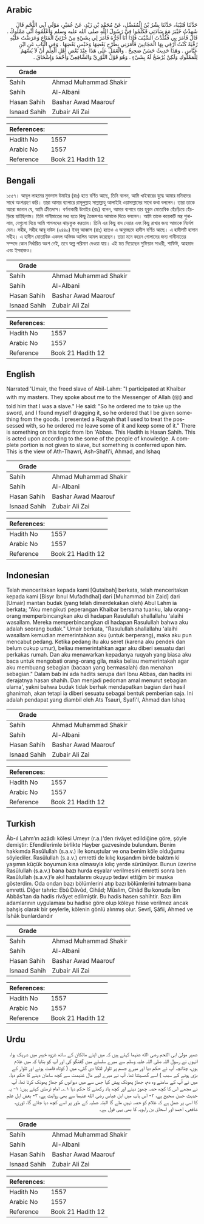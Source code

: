 ## Arabic


<div dir="rtl" lang="ar" style={{fontSize:'larger',backgroundColor:'#f8f9fa',padding:20}}>
حَدَّثَنَا قُتَيْبَةُ، حَدَّثَنَا بِشْرُ بْنُ الْمُفَضَّلِ، عَنْ مُحَمَّدِ بْنِ زَيْدٍ، عَنْ عُمَيْرٍ، مَوْلَى آبِي اللَّحْمِ قَالَ شَهِدْتُ خَيْبَرَ مَعَ سَادَتِي فَكَلَّمُوا فِيَّ رَسُولَ اللَّهِ صلى الله عليه وسلم وَأَعْلَمُوهُ أَنِّي مَمْلُوكٌ ‏.‏ قَالَ فَأَمَرَ بِي فَقُلِّدْتُ السَّيْفَ فَإِذَا أَنَا أَجُرُّهُ فَأَمَرَ لِي بِشَيْءٍ مِنْ خُرْثِيِّ الْمَتَاعِ وَعَرَضْتُ عَلَيْهِ رُقْيَةً كُنْتُ أَرْقِي بِهَا الْمَجَانِينَ فَأَمَرَنِي بِطَرْحِ بَعْضِهَا وَحَبْسِ بَعْضِهَا ‏.‏ وَفِي الْبَابِ عَنِ ابْنِ عَبَّاسٍ ‏.‏ وَهَذَا حَدِيثٌ حَسَنٌ صَحِيحٌ ‏.‏ وَالْعَمَلُ عَلَى هَذَا عِنْدَ بَعْضِ أَهْلِ الْعِلْمِ أَنْ لاَ يُسْهَمَ لِلْمَمْلُوكِ وَلَكِنْ يُرْضَخُ لَهُ بِشَيْءٍ ‏.‏ وَهُوَ قَوْلُ الثَّوْرِيِّ وَالشَّافِعِيِّ وَأَحْمَدَ وَإِسْحَاقَ ‏.‏
</div>
<div style={{backgroundColor:'#f8f9fa',padding:20, marginBottom: 10}}><table> <thead> <tr> <th>Grade</th> <th></th> </tr> </thead> <tbody> <tr><td>Sahih</td><td>Ahmad Muhammad Shakir</td></tr><tr><td>Sahih</td><td>Al-Albani</td></tr><tr><td>Hasan Sahih</td><td>Bashar Awad Maarouf</td></tr><tr><td>Isnaad Sahih</td><td>Zubair Ali Zai</td></tr></tbody></table><table> <thead> <tr> <th>References:</th> <th></th> </tr> </thead> <tbody><tr><td>Hadith No</td><td>1557</td></tr><tr><td>Arabic No</td><td>1557</td></tr><tr><td>Reference</td><td>Book 21 Hadith 12</td></tr></tbody></table></div>

## Bengali


<div dir="ltr" lang="bn" style={{fontSize:'larger',backgroundColor:'#f8f9fa',padding:20}}>
১৫৫৭। আবূল লাহমের মুক্তদাস উমাইর (রাঃ) হতে বর্ণিত আছে, তিনি বলেন, আমি খাইবারের যুদ্ধে আমার মনিবদের সাথে অংশগ্রহণ করি। তারা আমার ব্যাপারে রাসূলুল্লাহ সাল্লাল্লাহু আলাইহি ওয়াসাল্লামের সাথে কথা বললেন। তারা তাকে আরো জানান যে, আমি ক্রীতদাস। বর্ণনাকারী উমাইর (রাঃ) বলেন, আমার ব্যপারে তার হুকুম মোতাবিক হেঁচড়িয়ে হেঁচড়িয়ে হাটছিলাম। তিনি গানীমাতের মধ্য হতে কিছু তৈজসপত্র আমাকে দিতে বললেন। আমি তাকে কয়েকটি মন্ত্র শুনালাম, যেগুলো দিয়ে আমি পাগলদের ঝাড়ফুক করতাম। তিনি এর কিছু বাদ দেয়ার এবং কিছু রাখার জন্য আমাকে নির্দেশ দেন। সহীহ, সহীহ আবূ দাউদ (২৪৪০) ইবনু আব্বাস (রাঃ) হতেও এ অনুচ্ছেদে হাদীস বর্ণিত আছে। এ হাদীসটি হাসান সহীহ। এ হাদীস মোতাবিক একদল অভিজ্ঞ আলিম আমল করেছেন। তারা মনে করেন গোলামের জন্য গানীমাতের সম্পদে কোন নির্ধারিত অংশ নেই, তবে অল্প পরিমাণ দেওয়া যায়। এই মত দিয়েছেন সুফিয়ান সাওরী, শাফিঈ, আহমাদ এবং ইসহাকও।
</div>
<div style={{backgroundColor:'#f8f9fa',padding:20, marginBottom: 10}}><table> <thead> <tr> <th>Grade</th> <th></th> </tr> </thead> <tbody> <tr><td>Sahih</td><td>Ahmad Muhammad Shakir</td></tr><tr><td>Sahih</td><td>Al-Albani</td></tr><tr><td>Hasan Sahih</td><td>Bashar Awad Maarouf</td></tr><tr><td>Isnaad Sahih</td><td>Zubair Ali Zai</td></tr></tbody></table><table> <thead> <tr> <th>References:</th> <th></th> </tr> </thead> <tbody><tr><td>Hadith No</td><td>1557</td></tr><tr><td>Arabic No</td><td>1557</td></tr><tr><td>Reference</td><td>Book 21 Hadith 12</td></tr></tbody></table></div>

## English


<div dir="ltr" lang="en" style={{fontSize:'larger',backgroundColor:'#f8f9fa',padding:20}}>
Narrated 'Umair, the freed slave of Abil-Lahm: "I participated at Khaibar with my masters. They spoke about me to the Messenger of Allah (ﷺ) and told him that I was a slave." He said: "So he ordered me to take up the sword, and I found myself dragging it, so he ordered that I be given something from the goods. I presented a Ruqyah that I used to treat the possessed with, so he ordered me leave some of it and keep some of it." There is something on this topic from Ibn 'Abbas. This Hadith is Hasan Sahih. This is acted upon according to the some of the people of knowledge. A complete portion is not given to slave, but something is conferred upon him. This is the view of Ath-Thawri, Ash-Shafi'i, Ahmad, and Ishaq
</div>
<div style={{backgroundColor:'#f8f9fa',padding:20, marginBottom: 10}}><table> <thead> <tr> <th>Grade</th> <th></th> </tr> </thead> <tbody> <tr><td>Sahih</td><td>Ahmad Muhammad Shakir</td></tr><tr><td>Sahih</td><td>Al-Albani</td></tr><tr><td>Hasan Sahih</td><td>Bashar Awad Maarouf</td></tr><tr><td>Isnaad Sahih</td><td>Zubair Ali Zai</td></tr></tbody></table><table> <thead> <tr> <th>References:</th> <th></th> </tr> </thead> <tbody><tr><td>Hadith No</td><td>1557</td></tr><tr><td>Arabic No</td><td>1557</td></tr><tr><td>Reference</td><td>Book 21 Hadith 12</td></tr></tbody></table></div>

## Indonesian


<div dir="ltr" lang="id" style={{fontSize:'larger',backgroundColor:'#f8f9fa',padding:20}}>
Telah menceritakan kepada kami [Qutaibah] berkata, telah menceritakan kepada kami [Bisyr Ibnul Mufadhdhal] dari [Muhammad bin Zaid] dari [Umair] mantan budak (yang telah dimerdekakan oleh) Abul Lahm ia berkata; "Aku mengikuti peperangan Khaibar bersama tuanku, lalu orang-orang memperbincangkan aku di hadapan Rasulullah shallallahu 'alaihi wasallam. Mereka memperbincangkan di hadapan Rasulullah bahwa aku adalah seorang budak." Umair berkata, "Rasulullah shallallahu 'alaihi wasallam kemudian memerintahkan aku (untuk berperang), maka aku pun mencabut pedang. Ketika pedang itu aku seret (karena aku pendek dan belum cukup umur), beliau memerintahkan agar aku diberi sesuatu dari perkakas rumah. Dan aku menawarkan kepadanya ruqyah yang biasa aku baca untuk mengobati orang-orang gila, maka beliau memerintakah agar aku membuang sebagian (bacaan yang bermasalah) dan menahan sebagian." Dalam bab ini ada hadits serupa dari Ibnu Abbas, dan hadits ini derajatnya hasan shahih. Dan menjadi pedoman amal menurut sebagian ulama', yakni bahwa budak tidak berhak mendapatkan bagian dari hasil ghanimah, akan tetapi ia diberi sesuatu sebagai bentuk pemberian saja. Ini adalah pendapat yang diambil oleh Ats Tsauri, Syafi'I, Ahmad dan Ishaq
</div>
<div style={{backgroundColor:'#f8f9fa',padding:20, marginBottom: 10}}><table> <thead> <tr> <th>Grade</th> <th></th> </tr> </thead> <tbody> <tr><td>Sahih</td><td>Ahmad Muhammad Shakir</td></tr><tr><td>Sahih</td><td>Al-Albani</td></tr><tr><td>Hasan Sahih</td><td>Bashar Awad Maarouf</td></tr><tr><td>Isnaad Sahih</td><td>Zubair Ali Zai</td></tr></tbody></table><table> <thead> <tr> <th>References:</th> <th></th> </tr> </thead> <tbody><tr><td>Hadith No</td><td>1557</td></tr><tr><td>Arabic No</td><td>1557</td></tr><tr><td>Reference</td><td>Book 21 Hadith 12</td></tr></tbody></table></div>

## Turkish


<div dir="ltr" lang="tr" style={{fontSize:'larger',backgroundColor:'#f8f9fa',padding:20}}>
Âb-ıl Lahm’ın azâdlı kölesi Umeyr (r.a.)’den rivâyet edildiğine göre, şöyle demiştir: Efendilerimle birlikte Hayber gazvesinde bulundum. Benim hakkımda Rasûlullah (s.a.v.) ile konuştular ve ona benim köle olduğumu söylediler. Rasûlullah (s.a.v.) emretti de kılıç kuşandım birde baktım ki yaşımın küçük boyumun kısa olmasıyla kılıç yerde sürünüyor. Bunun üzerine Rasûlullah (s.a.v.) bana bazı hurda eşyalar verilmesini emretti sonra ben Rasûlullah (s.a.v.)’e akıl hastalarını okuyup tedavi ettiğim bir muska gösterdim. Oda ondan bazı bölümlerini atıp bazı bölümlerini tutmamı bana emretti. Diğer tahric: Ebû Dâvûd, Cihâd; Müslim, Cihâd Bu konuda İbn Abbâs’tan da hadis rivâyet edilmiştir. Bu hadis hasen sahihtir. Bazı ilim adamlarının uygulaması bu hadise göre olup köleye hisse verilmez ancak bahşiş olarak bir şeylerle, kölenin gönlü alınmış olur. Sevrî, Şâfii, Ahmed ve İshâk bunlardandır
</div>
<div style={{backgroundColor:'#f8f9fa',padding:20, marginBottom: 10}}><table> <thead> <tr> <th>Grade</th> <th></th> </tr> </thead> <tbody> <tr><td>Sahih</td><td>Ahmad Muhammad Shakir</td></tr><tr><td>Sahih</td><td>Al-Albani</td></tr><tr><td>Hasan Sahih</td><td>Bashar Awad Maarouf</td></tr><tr><td>Isnaad Sahih</td><td>Zubair Ali Zai</td></tr></tbody></table><table> <thead> <tr> <th>References:</th> <th></th> </tr> </thead> <tbody><tr><td>Hadith No</td><td>1557</td></tr><tr><td>Arabic No</td><td>1557</td></tr><tr><td>Reference</td><td>Book 21 Hadith 12</td></tr></tbody></table></div>

## Urdu


<div dir="rtl" lang="ur" style={{fontSize:'larger',backgroundColor:'#f8f9fa',padding:20}}>
عمیر مولیٰ ابی اللحم رضی الله عنہما کہتے ہیں کہ میں اپنے مالکان کے ساتھ غزوہ خیبر میں شریک ہوا، انہوں نے رسول اللہ صلی اللہ علیہ وسلم سے میرے سلسلے میں گفتگو کی اور آپ کو بتایا کہ میں غلام ہوں، چنانچہ آپ نے حکم دیا اور میرے جسم پر تلوار لٹکا دی گئی، میں ( کوتاہ قامت ہونے اور تلوار کے بڑی ہونے کے سبب ) اسے گھسیٹتا تھا، آپ نے میرے لیے مال غنیمت سے کچھ سامان دینے کا حکم دیا، میں نے آپ کے سامنے وہ دم، جھاڑ پھونک پیش کیا جس سے میں دیوانوں کو جھاڑ پھونک کرتا تھا، آپ نے مجھے اس کا کچھ حصہ چھوڑ دینے اور کچھ یاد رکھنے کا حکم دیا ۱؎۔ امام ترمذی کہتے ہیں: ۱- یہ حدیث حسن صحیح ہے، ۲- اس باب میں ابن عباس رضی الله عنہما سے بھی روایت ہے، ۳- بعض اہل علم کا اسی پر عمل ہے کہ غلام کو حصہ نہیں ملے گا البتہ عطیہ کے طور پر اسے کچھ دیا جائے گا، ثوری، شافعی، احمد اور اسحاق بن راہویہ کا بھی یہی قول ہے۔
</div>
<div style={{backgroundColor:'#f8f9fa',padding:20, marginBottom: 10}}><table> <thead> <tr> <th>Grade</th> <th></th> </tr> </thead> <tbody> <tr><td>Sahih</td><td>Ahmad Muhammad Shakir</td></tr><tr><td>Sahih</td><td>Al-Albani</td></tr><tr><td>Hasan Sahih</td><td>Bashar Awad Maarouf</td></tr><tr><td>Isnaad Sahih</td><td>Zubair Ali Zai</td></tr></tbody></table><table> <thead> <tr> <th>References:</th> <th></th> </tr> </thead> <tbody><tr><td>Hadith No</td><td>1557</td></tr><tr><td>Arabic No</td><td>1557</td></tr><tr><td>Reference</td><td>Book 21 Hadith 12</td></tr></tbody></table></div>